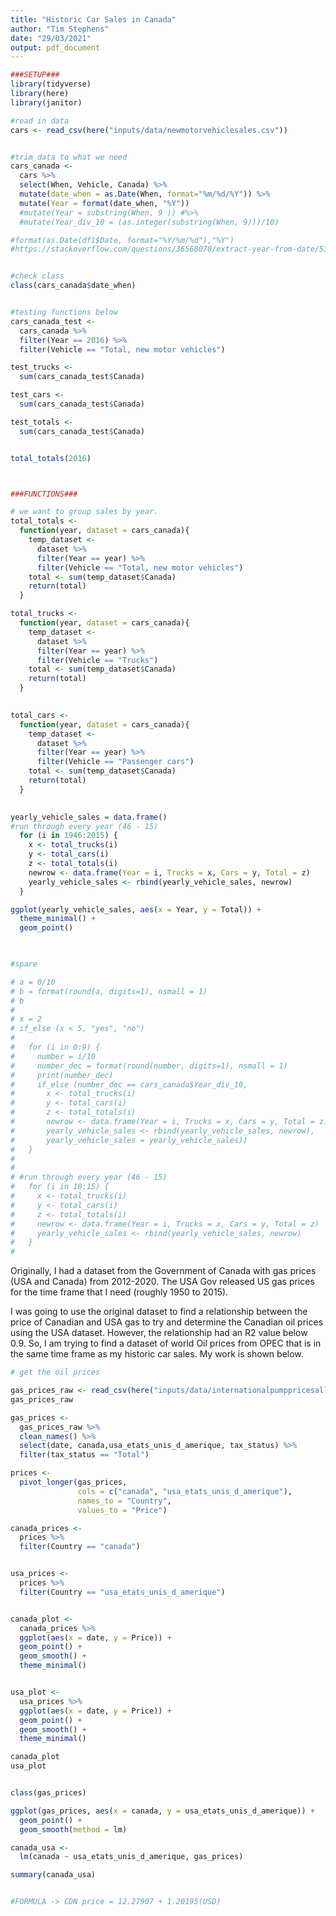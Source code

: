 ```yaml
---
title: "Historic Car Sales in Canada"
author: "Tim Stephens"
date: "29/03/2021"
output: pdf_document
---
```


```r
###SETUP###
library(tidyverse)
library(here)
library(janitor)


```

```r

#read in data
cars <- read_csv(here("inputs/data/newmotorvehiclesales.csv"))


#trim data to what we need
cars_canada <- 
  cars %>% 
  select(When, Vehicle, Canada) %>% 
  mutate(date_when = as.Date(When, format="%m/%d/%Y")) %>% 
  mutate(Year = format(date_when, "%Y"))
  #mutate(Year = substring(When, 9 )) #%>% 
  #mutate(Year_div_10 = (as.integer(substring(When, 9)))/10)

#format(as.Date(df1$Date, format="%Y/%m/%d"),"%Y")
#https://stackoverflow.com/questions/36568070/extract-year-from-date/53340717


#check class
class(cars_canada$date_when)


#testing functions below
cars_canada_test <- 
  cars_canada %>% 
  filter(Year == 2016) %>% 
  filter(Vehicle == "Total, new motor vehicles")

test_trucks <-
  sum(cars_canada_test$Canada)

test_cars <- 
  sum(cars_canada_test$Canada)

test_totals <- 
  sum(cars_canada_test$Canada)


total_totals(2016)



###FUNCTIONS###

# we want to group sales by year. 
total_totals <- 
  function(year, dataset = cars_canada){
    temp_dataset <- 
      dataset %>% 
      filter(Year == year) %>%
      filter(Vehicle == "Total, new motor vehicles") 
    total <- sum(temp_dataset$Canada)
    return(total)
  }

total_trucks <- 
  function(year, dataset = cars_canada){
    temp_dataset <- 
      dataset %>% 
      filter(Year == year) %>%
      filter(Vehicle == "Trucks") 
    total <- sum(temp_dataset$Canada)
    return(total)
  }
    

total_cars <- 
  function(year, dataset = cars_canada){
    temp_dataset <- 
      dataset %>% 
      filter(Year == year) %>%
      filter(Vehicle == "Passenger cars") 
    total <- sum(temp_dataset$Canada)
    return(total)
  }
                      

yearly_vehicle_sales = data.frame()
#run through every year (46 - 15)
  for (i in 1946:2015) {
    x <- total_trucks(i)
    y <- total_cars(i)
    z <- total_totals(i)
    newrow <- data.frame(Year = i, Trucks = x, Cars = y, Total = z)
    yearly_vehicle_sales <- rbind(yearly_vehicle_sales, newrow)
  }

ggplot(yearly_vehicle_sales, aes(x = Year, y = Total)) +
  theme_minimal() + 
  geom_point()

    
```

```r

#spare 

# a = 0/10
# b = format(round(a, digits=1), nsmall = 1) 
# b
# 
# x = 2
# if_else (x < 5, "yes", "no")
# 
#   for (i in 0:9) {
#     number = i/10
#     number_dec = format(round(number, digits=1), nsmall = 1)
#     print(number_dec)
#     if_else (number_dec == cars_canada$Year_div_10, 
#       x <- total_trucks(i)
#       y <- total_cars(i)
#       z <- total_totals(i)
#       newrow <- data.frame(Year = i, Trucks = x, Cars = y, Total = z)
#       yearly_vehicle_sales <- rbind(yearly_vehicle_sales, newrow),
#       yearly_vehicle_sales = yearly_vehicle_sales))
#   }
#   
# 
# #run through every year (46 - 15)
#   for (i in 10:15) {
#     x <- total_trucks(i)
#     y <- total_cars(i)
#     z <- total_totals(i)
#     newrow <- data.frame(Year = i, Trucks = x, Cars = y, Total = z)
#     yearly_vehicle_sales <- rbind(yearly_vehicle_sales, newrow)
#   }
# 


```


Originally, I had a dataset from the Government of Canada with gas prices (USA and Canada)
from 2012-2020. The USA Gov released US gas prices for the time frame that I need (roughly 1950 to 2015).

I was going to use the original dataset to find a relationship between the price 
of Canadian and USA gas to try and determine the Canadian oil prices using the USA dataset. 
However, the relationship had an R2 value below 0.9. So, I am trying to find a dataset of world Oil prices from OPEC that is in the same time frame as my historic car sales. My work is shown below.

```r
# get the oil prices 

gas_prices_raw <- read_csv(here("inputs/data/internationalpumppricesall.csv"))
gas_prices_raw

gas_prices <- 
  gas_prices_raw %>% 
  clean_names() %>% 
  select(date, canada,usa_etats_unis_d_amerique, tax_status) %>% 
  filter(tax_status == "Total")

prices <- 
  pivot_longer(gas_prices, 
               cols = c("canada", "usa_etats_unis_d_amerique"),
               names_to = "Country", 
               values_to = "Price")

canada_prices <- 
  prices %>% 
  filter(Country == "canada")


usa_prices <- 
  prices %>% 
  filter(Country == "usa_etats_unis_d_amerique")


canada_plot <- 
  canada_prices %>% 
  ggplot(aes(x = date, y = Price)) + 
  geom_point() + 
  geom_smooth() + 
  theme_minimal()


usa_plot <- 
  usa_prices %>% 
  ggplot(aes(x = date, y = Price)) + 
  geom_point() + 
  geom_smooth() + 
  theme_minimal()

canada_plot
usa_plot


class(gas_prices)

ggplot(gas_prices, aes(x = canada, y = usa_etats_unis_d_amerique)) + 
  geom_point() + 
  geom_smooth(method = lm)

canada_usa <- 
  lm(canada ~ usa_etats_unis_d_amerique, gas_prices)

summary(canada_usa)


#FORMULA -> CDN price = 12.27907 + 1.20195(USD)
```